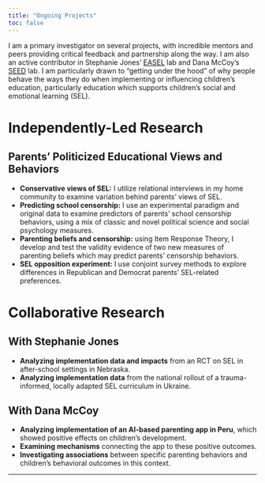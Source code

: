 ```yaml
---
title: "Ongoing Projects"
toc: false
---
```


I am a primary investigator on several projects, with incredible mentors and peers providing critical feedback and partnership along the way. I am also an active contributor in Stephanie Jones' [EASEL](https://easel.gse.harvard.edu/) lab and Dana McCoy's [SEED](https://seed.gse.harvard.edu/) lab. I am particularly drawn to "getting under the hood" of why people behave the ways they do when implementing or influencing children's education, particularly education which supports children's social and emotional learning (SEL). 

# Independently-Led Research

## Parents' Politicized Educational Views and Behaviors

- **Conservative views of SEL:** I utilize relational interviews in my home community to examine variation behind parents' views of SEL.
- **Predicting school censorship:** I use an experimental paradigm and original data to examine predictors of parents' school censorship behaviors, using a mix of classic and novel political science and social psychology measures.
- **Parenting beliefs and censorship:** using Item Response Theory, I develop and test the validity evidence of two new measures of parenting beliefs which may predict parents' censorship behaviors. 
- **SEL opposition experiment:** I use conjoint survey methods to explore differences in Republican and Democrat parents' SEL-related preferences. 

# Collaborative Research

## With Stephanie Jones

- **Analyzing implementation data and impacts** from an RCT on SEL in after-school settings in Nebraska.
- **Analyzing implementation data** from the national rollout of a trauma-informed, locally adapted SEL curriculum in Ukraine.

## With Dana McCoy

- **Analyzing implementation of an AI-based parenting app in Peru**, which showed positive effects on children's development.
- **Examining mechanisms** connecting the app to these positive outcomes.
- **Investigating associations** between specific parenting behaviors and children's behavioral outcomes in this context.

---